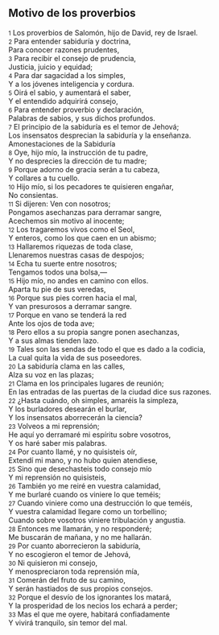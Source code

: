 == Motivo de los proverbios ==

{{anchor|1}} <small>1</small> Los proverbios de Salomón, hijo de David, rey de Israel.<br>
{{anchor|2}} <small>2</small> Para entender sabiduría y doctrina,<br>
Para conocer razones prudentes,<br>
{{anchor|3}} <small>3</small> Para recibir el consejo de prudencia,<br>
Justicia, juicio y equidad;<br>
{{anchor|4}} <small>4</small> Para dar sagacidad a los simples,<br>
Y a los jóvenes inteligencia y cordura.<br>
{{anchor|5}} <small>5</small> Oirá el sabio, y aumentará el saber,<br>
Y el entendido adquirirá consejo,<br>
{{anchor|6}} <small>6</small> Para entender proverbio y declaración,<br>
Palabras de sabios, y sus dichos profundos.<br>
{{anchor|7}} <small>7</small> El principio de la sabiduría es el temor de Jehová;<br>
Los insensatos desprecian la sabiduría y la enseñanza.<br>
Amonestaciones de la Sabiduría<br>
{{anchor|8}} <small>8</small> Oye, hijo mío, la instrucción de tu padre,<br>
Y no desprecies la dirección de tu madre;<br>
{{anchor|9}} <small>9</small> Porque adorno de gracia serán a tu cabeza,<br>
Y collares a tu cuello.<br>
{{anchor|10}} <small>10</small> Hijo mío, si los pecadores te quisieren engañar,<br>
No consientas.<br>
{{anchor|11}} <small>11</small> Si dijeren: Ven con nosotros;<br>
Pongamos asechanzas para derramar sangre,<br>
Acechemos sin motivo al inocente;<br>
{{anchor|12}} <small>12</small> Los tragaremos vivos como el Seol,<br>
Y enteros, como los que caen en un abismo;<br>
{{anchor|13}} <small>13</small> Hallaremos riquezas de toda clase,<br>
Llenaremos nuestras casas de despojos;<br>
{{anchor|14}} <small>14</small> Echa tu suerte entre nosotros;<br>
Tengamos todos una bolsa,—<br>
{{anchor|15}} <small>15</small> Hijo mío, no andes en camino con ellos.<br>
Aparta tu pie de sus veredas,<br>
{{anchor|16}} <small>16</small> Porque sus pies corren hacia el mal,<br>
Y van presurosos a derramar sangre.<br>
{{anchor|17}} <small>17</small> Porque en vano se tenderá la red<br>
Ante los ojos de toda ave;<br>
{{anchor|18}} <small>18</small> Pero ellos a su propia sangre ponen asechanzas,<br>
Y a sus almas tienden lazo.<br>
{{anchor|19}} <small>19</small> Tales son las sendas de todo el que es dado a la codicia,<br>
La cual quita la vida de sus poseedores.<br>
{{anchor|20}} <small>20</small> La sabiduría clama en las calles,<br>
Alza su voz en las plazas;<br>
{{anchor|21}} <small>21</small> Clama en los principales lugares de reunión;<br>
En las entradas de las puertas de la ciudad dice sus razones.<br>
{{anchor|22}} <small>22</small> ¿Hasta cuándo, oh simples, amaréis la simpleza,<br>
Y los burladores desearán el burlar,<br>
Y los insensatos aborrecerán la ciencia?<br>
{{anchor|23}} <small>23</small> Volveos a mi reprensión;<br>
He aquí yo derramaré mi espíritu sobre vosotros,<br>
Y os haré saber mis palabras.<br>
{{anchor|24}} <small>24</small> Por cuanto llamé, y no quisisteis oír,<br>
Extendí mi mano, y no hubo quien atendiese,<br>
{{anchor|25}} <small>25</small> Sino que desechasteis todo consejo mío<br>
Y mi reprensión no quisisteis,<br>
{{anchor|26}} <small>26</small> También yo me reiré en vuestra calamidad,<br>
Y me burlaré cuando os viniere lo que teméis;<br>
{{anchor|27}} <small>27</small> Cuando viniere como una destrucción lo que teméis,<br>
Y vuestra calamidad llegare como un torbellino;<br>
Cuando sobre vosotros viniere tribulación y angustia.<br>
{{anchor|28}} <small>28</small> Entonces me llamarán, y no responderé;<br>
Me buscarán de mañana, y no me hallarán.<br>
{{anchor|29}} <small>29</small> Por cuanto aborrecieron la sabiduría,<br>
Y no escogieron el temor de Jehová,<br>
{{anchor|30}} <small>30</small> Ni quisieron mi consejo,<br>
Y menospreciaron toda reprensión mía,<br>
{{anchor|31}} <small>31</small> Comerán del fruto de su camino,<br>
Y serán hastiados de sus propios consejos.<br>
{{anchor|32}} <small>32</small> Porque el desvío de los ignorantes los matará,<br>
Y la prosperidad de los necios los echará a perder;<br>
{{anchor|33}} <small>33</small> Mas el que me oyere, habitará confiadamente<br>
Y vivirá tranquilo, sin temor del mal.<br>
